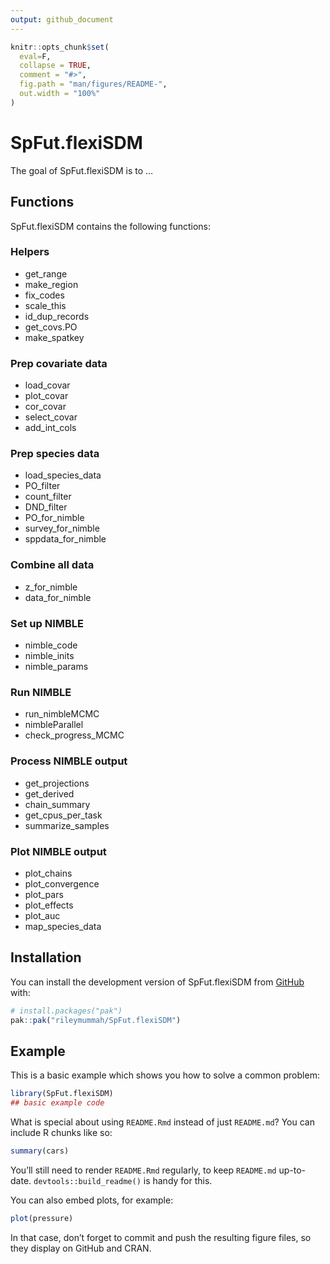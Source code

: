 ```yaml
---
output: github_document
---
```


<!-- README.md is generated from README.Rmd. Please edit that file -->

```r
knitr::opts_chunk$set(
  eval=F,
  collapse = TRUE,
  comment = "#>",
  fig.path = "man/figures/README-",
  out.width = "100%"
)
```

# SpFut.flexiSDM

<!-- badges: start -->
<!-- badges: end -->

The goal of SpFut.flexiSDM is to ...

## Functions

SpFut.flexiSDM contains the following functions:

### Helpers
- get_range
- make_region
- fix_codes
- scale_this
- id_dup_records
- get_covs.PO
- make_spatkey

### Prep covariate data
- load_covar
- plot_covar
- cor_covar
- select_covar
- add_int_cols

### Prep species data
- load_species_data
- PO_filter
- count_filter
- DND_filter
- PO_for_nimble
- survey_for_nimble
- sppdata_for_nimble

### Combine all data
- z_for_nimble
- data_for_nimble

### Set up NIMBLE
- nimble_code
- nimble_inits
- nimble_params

### Run NIMBLE
- run_nimbleMCMC
- nimbleParallel
- check_progress_MCMC

### Process NIMBLE output
- get_projections
- get_derived
- chain_summary
- get_cpus_per_task
- summarize_samples

### Plot NIMBLE output
- plot_chains
- plot_convergence
- plot_pars
- plot_effects
- plot_auc
- map_species_data

## Installation

You can install the development version of SpFut.flexiSDM from [GitHub](https://github.com/) with:

``` r
# install.packages("pak")
pak::pak("rileymummah/SpFut.flexiSDM")
```

## Example

This is a basic example which shows you how to solve a common problem:

```r
library(SpFut.flexiSDM)
## basic example code
```

What is special about using `README.Rmd` instead of just `README.md`? You can include R chunks like so:

```r
summary(cars)
```

You'll still need to render `README.Rmd` regularly, to keep `README.md` up-to-date. `devtools::build_readme()` is handy for this.

You can also embed plots, for example:

```r
plot(pressure)
```

In that case, don't forget to commit and push the resulting figure files, so they display on GitHub and CRAN.
